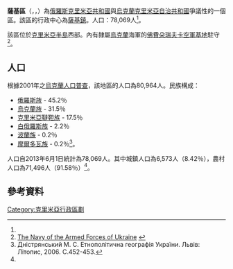 {{Infobox settlement
|official_name          = 薩基區
|native_name            = {{lang-ru|Сакский район}}<br/>{{lang-uk|Сакський район}}<br/>{{lang-crh|Saq rayonı}}
|nickname               = 
|settlement_type        = 區
|motto                  =
|image_skyline          = 
|image_caption          = 
|image_flag             = FLA Sakskyi Raion, Crimea.svg 
|flag_size              =
|image_seal             = COA raion de Saky.svg
|seal_size              =
|image_map              = Карта-схема Крыма Сакский район.png
|mapsize                = 250px
|map_caption            = 薩基區位於克里米亞半島中的位置
|pushpin_map            = <!-- -->
|pushpin_label_position = 
|pushpin_map_caption    = 所在位置
|coordinates_region     = UA
|subdivision_type       = 國家
|subdivision_name       = {{RUS}}或{{UKR}}
|subdivision_type1      = 自治共和國
|subdivision_name1      = {{flag|Crimea}}<br>或{{flag|Republic of  Crimea}}
|parts_type             = 辖区
|parts_style            = 列表
|p1                     = 0 市
|p2                     = 1 鎮
|p3                     = 78 村
|seat_type              = 行政中心
|seat                   = [[薩基_(克里米亞)|薩基]]
|leader_title           =
|leader_name            = 
|established_title      = <!-- Established --> 
|established_date       = 
|area_footnotes         =
|area_total_km2         = 2257
|area_rank              = 
|population_as_of       = 2013
|population_footnotes   =
|population_note        =
|population_total       = 78,069<ref name="численность">[http://www.sf.ukrstat.gov.ua/ukodem1.htm#_nayav Главное управление статистики в Автономной Республике Крым] {{webarchive|url=https://web.archive.org/web/20131212200143/http://www.sf.ukrstat.gov.ua/ukodem1.htm |date=2013-12-12 }}</ref>
|population_density_km2 = auto
|timezone=[[莫斯科時間|MSK]]
|utc_offset=+3
|timezone_DST=
|utc_offset_DST=
|latd= |latm= |lats= |latNS=N
|longd= |longm= |longs= |longEW=E
|coordinates_type       = region:UA_type:adm3rd
|coordinates_display    = inline,title
|elevation_footnotes    = 
|elevation_m            = 
|postal_code_type       = <!-- Postal code -->
|postal_code            =
|area_code_type         = 電話區號
|area_code              = +380-6563
|website                =  
|footnotes              = 
}}
'''薩基區'''（{{lang-ru|Сакский район}}，{{lang-uk|Сакський район}}，{{lang-crh|Saq rayonı}}）為[[俄羅斯|俄羅斯]][[克里米亞共和國|克里米亞共和國]]與[[烏克蘭|烏克蘭]][[克里米亞自治共和國|克里米亞自治共和國]]爭議性的一個區。該區的行政中心為[[薩基_(克里米亞)|薩基]][[市級鎮|鎮]]。人口：78,069人<ref name="численность"/>。


該區位於[[克里米亞半島|克里米亞半島]]西部。內有隸屬[[烏克蘭|烏克蘭]]海軍的[[諾沃費多里夫卡|佛費朵瑞夫卡空軍基地]]駐守<ref>[http://www.mil.gov.ua/index.php?lang=en&part=structure&sub=navy The Navy of the Armed Forces of Ukraine] {{webarchive|url=https://web.archive.org/web/20131112195447/http://www.mil.gov.ua/index.php?lang=en&part=structure&sub=navy |date=2013-11-12 }}</ref>。

==人口==
根據2001年之[[烏克蘭人口普查|烏克蘭人口普查]]，該地區的人口為80,964人。民族構成：

*[[俄羅斯族|俄羅斯族]] - 45.2％ 
*[[烏克蘭族|烏克蘭族]] - 31.5％ 
*[[克里米亞韃靼人|克里米亞韃靼族]] - 17.5％ 
*[[白俄羅斯族|白俄羅斯族]] - 2.2％ 
*[[波蘭人|波蘭族]] - 0.2％ 
*[[摩爾多瓦人|摩爾多瓦族]] - 0.2％<ref name="nac">Дністрянський М. С. Етнополітична географія України. Львів: Літопис, 2006. С.452-453.</ref>。 

人口自2013年6月1日統計為78,069人。其中城鎮人口為6,573人（8.42％），農村人口為71,496人（91.58％）<ref name="численность"/>。

==參考資料==
{{Commonscat|Saky Raion}}
{{reflist}}

{{Geographic location
 | Northwest = [[黑海區_(克里米亞)|黑海區]]
 | North = [[拉兹多利诺耶区|拉兹多利诺耶区]]
 | Northeast = [[五一區_(克里米亞)|五一區]]
 | West = ([[黑海|黑海]])
 | Centre = [[薩基_(克里米亞)|薩基]]
 | East = [[赤卫队区_(克里米亚)|赤卫队区]]
 | Southwest = ([[黑海|黑海]])
 | South = [[叶夫帕托里亚|叶夫帕托里亚]]<br>([[黑海|黑海]])
 | Southeast = [[辛菲罗波尔区|辛菲罗波尔区]]
}}

{{Crimea topics}}

{{coord|45|8|1|N|33|34|38|E|type:adm2nd_source:kolossus-itwiki|display=title}}

[[Category:克里米亞行政區劃|Category:克里米亞行政區劃]]